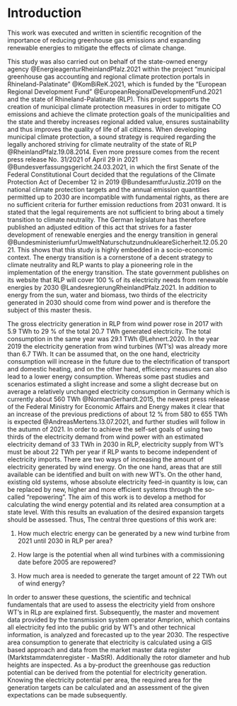 # Introduction

This work was executed and written in scientific recognition of the importance of reducing greenhouse gas emissions and expanding renewable energies to mitigate the effects of climate change.

This study was also carried out on behalf of the state-owned energy agency @EnergieagenturRheinlandPfalz.2021 within the project “municipal greenhouse gas accounting and regional climate protection portals in Rhineland-Palatinate” @KomBiReK.2021, which is funded by the “European Regional Development Fund” @EuropeanRegionalDevelopmentFund.2021 and the state of Rhineland-Palatinate (RLP). This project supports the creation of municipal climate protection measures in order to mitigate CO\textsubscript{2} emissions and achieve the climate protection goals of the municipalities and the state and thereby increases regional added value, ensures sustainability and thus improves the quality of life of all citizens. When developing municipal climate protection, a sound strategy is required regarding the legally anchored striving for climate neutrality of the state of RLP @RheinlandPfalz.19.08.2014. Even more pressure comes from the recent press release No. 31/2021 of April 29 in 2021 @Bundesverfassungsgericht.24.03.2021, in which the first Senate of the Federal Constitutional Court decided that the regulations of the Climate Protection Act of December 12 in 2019 @BundesamtfurJustiz.2019 on the national climate protection targets and the annual emission quantities permitted up to 2030 are incompatible with fundamental rights, as there are no sufficient criteria for further emission reductions from 2031 onward. It is stated that the legal requirements are not sufficient to bring about a timely transition to climate neutrality. The German legislature has therefore published an adjusted edition of this act that strives for a faster development of renewable energies and the energy transition in general @BundesministeriumfurUmweltNaturschutzundnukleareSicherheit.12.05.2021. This shows that this study is highly embedded in a socio-economic context. The energy transition is a cornerstone of a decent strategy to climate neutrality and RLP wants to play a pioneering role in the implementation of  the energy transition. The state government publishes on its website that RLP will cover 100 % of its electricity needs from renewable energies by 2030 @LandesregierungRheinlandPfalz.2021. In addition to energy from the sun, water and biomass, two thirds of the electricity generated in 2030 should come from wind power and is therefore the subject of this master thesis. 

The gross electricity generation in RLP from wind power rose in 2017 with 5.9 TWh to 29 % of the total 20.7 TWh generated electricity. The total consumption in the same year was 29.1 TWh @Lehnert.2020. In the year 2019 the electricity generation from wind turbines (WT's) was already more than 6.7 TWh. It can be assumed that, on the one hand, electricity consumption will increase in the future due to the electrification of transport and domestic heating, and on the other hand, efficiency measures can also lead to a lower energy consumption. Whereas some past studies and scenarios estimated a slight increase and some a slight decrease but on average a relatively unchanged electricity consumption in Germany which is currently about 560 TWh @NormanGerhardt.2015, the newest press release of the Federal Ministry for Economic Affairs and Energy makes it clear that an increase of the previous predictions of about 12 %  from 580 to 655 TWh is expected @AndreasMertens.13.07.2021, and further studies will follow in the autumn of 2021. In order to achieve the self-set goals of using two thirds of the electricity demand from wind power with an estimated electricity demand of 33 TWh in 2030 in RLP, electricity supply from WT's must be about 22 TWh per year if RLP wants to become independent of electricity imports. There are two ways of increasing the amount of electricity generated by wind energy. On the one hand, areas that are still available can be identified and built on with new WT's. On the other hand, existing old systems, whose absolute electricity feed-in quantity is low, can be replaced by new, higher and more efficient systems through the so-called "repowering".
The aim of this work is to develop a method for calculating the wind energy potential and its related area consumption at a state level. With this results an evaluation of the desired expansion targets should be assessed. Thus, The central three questions of this work are:

1.	How much electric energy can be generated by a new wind turbine from 2021 until 2030 in RLP per area?

2.	How large is the potential when all wind turbines with a commissioning date before 2005 are repowered?

3.	How much area is needed to generate the target amount of 22 TWh out of wind energy?

In order to answer these questions, the scientific and technical fundamentals that are used to assess the electricity yield from onshore WT's in RLp are explained first. Subsequently, the master and movement data provided by the transmission system operator Amprion, which contains all electricity fed into the public grid by WT's and other technical information, is analyzed and forecasted up to the year 2030. The respective area consumption to generate that electricity is calculated using a GIS based approach and data from the market master data register (Marktstammdatenregister - MaStR). Additionally the rotor diameter and hub heights are inspected. As a by-product the greenhouse gas reduction potential can be derived from the potential for electricity generation. Knowing the electricity potential per area, the required area for the generation targets can be calculated and an assessment of the given expectations can be made subsequently.




